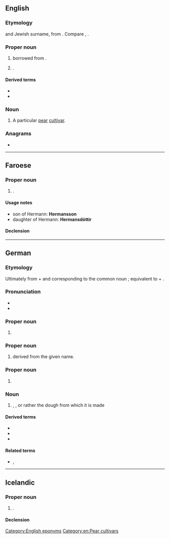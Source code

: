 ==English==
{{wikipedia}}
===Etymology===
{{der|en|de|-}} and Jewish surname, from {{m|de|Hermann}}. Compare {{m|en|Harman}}, {{m|en|Herman}}.

===Proper noun===
{{en-prop}}

# {{surname|en|from=German}} borrowed from {{der|en|de|Hermann}}.
# {{place|en|city/county seat|co/Gasconade County|s/Missouri|c/USA}}.

====Derived terms====
* {{l|en|Hermann grid}}
* {{l|en|Hermann's tortoise}}

===Noun===
{{en-noun}}

# A particular [[pear]] [[cultivar]].

===Anagrams===
* {{anagrams|en|a=aehmnnr|Ehrmann}}

[[Category:English eponyms]]
[[Category:en:Pear cultivars]]

----

==Faroese==

===Proper noun===
{{head|fo|proper noun|g=m}}

# {{given name|fo|male}}.

====Usage notes====
* son of Hermann: '''Hermansson'''
* daughter of Hermann: '''Hermansdóttir'''

====Declension====
{{fo-decl-proper-noun-s-indef|Hermann|Hermann|Hermanni|Hermans}}

----

==German==

===Etymology===
Ultimately from {{der|de|gem-pro|*harjaz}} + {{m|gem-pro|*mann-}} and corresponding to the common noun {{m|gem-pro|*harjamann-|t=warrior}}; equivalent to {{m|de|Heer||army}} + {{m|de|Mann||man}}.

===Pronunciation===
* {{IPA|de|/ˈhɛʁ.man/}}
* {{audio|de|De-Hermann.ogg|Audio}}

===Proper noun===
{{de-proper noun|m}}

# {{given name|de|male|eq=Herman}}

===Proper noun===
{{de-proper noun|surname}}

# {{surname|de|from=given names}} derived from the given name.

===Proper noun===
{{head|de|proper noun}}

# {{lb|de|colloquially in the surrounding region of|_|[[OWL]]|with article}} {{clipping of|de|Hermannsdenkmal}}

===Noun===
{{de-noun|m,,^er}}

# {{clipping of|de|Hermannteig|nodot=1}} {{n-g|if not vice versa}}, {{m|de|Herman cake}}, or rather the dough from which it is made

====Derived terms====
* {{l|de|Hermannsdenkmal}}
* {{l|de|Hermannkuchen}}
* {{l|de|Hermannteig}}

====Related terms====
* {{l|de|Hermine}}, {{l|de|Hermina}}

----

==Icelandic==

===Proper noun===
{{head|is|proper noun|g=m}}

# {{given name|is|male|eq=Herman}}.

====Declension====
{{is-decl-noun-m-s1|Herm|a|nn|i=i|def=-|pl=-}}
